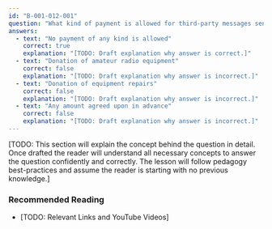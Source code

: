 ```yaml
---
id: "B-001-012-001"
question: "What kind of payment is allowed for third-party messages sent by an amateur radio station?"
answers:
  - text: "No payment of any kind is allowed"
    correct: true
    explanation: "[TODO: Draft explanation why answer is correct.]"
  - text: "Donation of amateur radio equipment"
    correct: false
    explanation: "[TODO: Draft explanation why answer is incorrect.]"
  - text: "Donation of equipment repairs"
    correct: false
    explanation: "[TODO: Draft explanation why answer is incorrect.]"
  - text: "Any amount agreed upon in advance"
    correct: false
    explanation: "[TODO: Draft explanation why answer is incorrect.]"
---
```


[TODO: This section will explain the concept behind the question in detail. Once drafted the reader will understand all necessary concepts to answer the question confidently and correctly. The lesson will follow pedagogy best-practices and assume the reader is starting with no previous knowledge.]

### Recommended Reading

- [TODO: Relevant Links and YouTube Videos]

